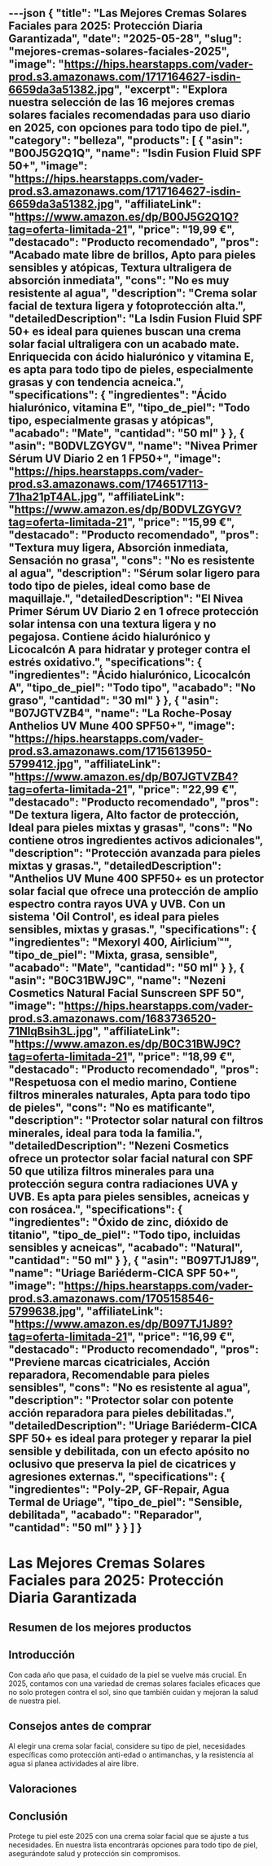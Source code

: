 ---json
{
  "title": "Las Mejores Cremas Solares Faciales para 2025: Protección Diaria Garantizada",
  "date": "2025-05-28",
  "slug": "mejores-cremas-solares-faciales-2025",
  "image": "https://hips.hearstapps.com/vader-prod.s3.amazonaws.com/1717164627-isdin-6659da3a51382.jpg",
  "excerpt": "Explora nuestra selección de las 16 mejores cremas solares faciales recomendadas para uso diario en 2025, con opciones para todo tipo de piel.",
  "category": "belleza",
  "products": [
    {
      "asin": "B00J5G2Q1Q",
      "name": "Isdin Fusion Fluid SPF 50+",
      "image": "https://hips.hearstapps.com/vader-prod.s3.amazonaws.com/1717164627-isdin-6659da3a51382.jpg",
      "affiliateLink": "https://www.amazon.es/dp/B00J5G2Q1Q?tag=oferta-limitada-21",
      "price": "19,99 €",
      "destacado": "Producto recomendado",
      "pros": "Acabado mate libre de brillos, Apto para pieles sensibles y atópicas, Textura ultraligera de absorción inmediata",
      "cons": "No es muy resistente al agua",
      "description": "Crema solar facial de textura ligera y fotoprotección alta.",
      "detailedDescription": "La Isdin Fusion Fluid SPF 50+ es ideal para quienes buscan una crema solar facial ultraligera con un acabado mate. Enriquecida con ácido hialurónico y vitamina E, es apta para todo tipo de pieles, especialmente grasas y con tendencia acneica.",
      "specifications": {
        "ingredientes": "Ácido hialurónico, vitamina E",
        "tipo_de_piel": "Todo tipo, especialmente grasas y atópicas",
        "acabado": "Mate",
        "cantidad": "50 ml"
      }
    },
    {
      "asin": "B0DVLZGYGV",
      "name": "Nivea Primer Sérum UV Diario 2 en 1 FP50+",
      "image": "https://hips.hearstapps.com/vader-prod.s3.amazonaws.com/1746517113-71ha21pT4AL.jpg",
      "affiliateLink": "https://www.amazon.es/dp/B0DVLZGYGV?tag=oferta-limitada-21",
      "price": "15,99 €",
      "destacado": "Producto recomendado",
      "pros": "Textura muy ligera, Absorción inmediata, Sensación no grasa",
      "cons": "No es resistente al agua",
      "description": "Sérum solar ligero para todo tipo de pieles, ideal como base de maquillaje.",
      "detailedDescription": "El Nivea Primer Sérum UV Diario 2 en 1 ofrece protección solar intensa con una textura ligera y no pegajosa. Contiene ácido hialurónico y Licocalcón A para hidratar y proteger contra el estrés oxidativo.",
      "specifications": {
        "ingredientes": "Ácido hialurónico, Licocalcón A",
        "tipo_de_piel": "Todo tipo",
        "acabado": "No graso",
        "cantidad": "30 ml"
      }
    },
    {
      "asin": "B07JGTVZB4",
      "name": "La Roche-Posay Anthelios UV Mune 400 SPF50+",
      "image": "https://hips.hearstapps.com/vader-prod.s3.amazonaws.com/1715613950-5799412.jpg",
      "affiliateLink": "https://www.amazon.es/dp/B07JGTVZB4?tag=oferta-limitada-21",
      "price": "22,99 €",
      "destacado": "Producto recomendado",
      "pros": "De textura ligera, Alto factor de protección, Ideal para pieles mixtas y grasas",
      "cons": "No contiene otros ingredientes activos adicionales",
      "description": "Protección avanzada para pieles mixtas y grasas.",
      "detailedDescription": "Anthelios UV Mune 400 SPF50+ es un protector solar facial que ofrece una protección de amplio espectro contra rayos UVA y UVB. Con un sistema 'Oil Control', es ideal para pieles sensibles, mixtas y grasas.",
      "specifications": {
        "ingredientes": "Mexoryl 400, Airlicium™",
        "tipo_de_piel": "Mixta, grasa, sensible",
        "acabado": "Mate",
        "cantidad": "50 ml"
      }
    },
    {
      "asin": "B0C31BWJ9C",
      "name": "Nezeni Cosmetics Natural Facial Sunscreen SPF 50",
      "image": "https://hips.hearstapps.com/vader-prod.s3.amazonaws.com/1683736520-71NlqBsih3L.jpg",
      "affiliateLink": "https://www.amazon.es/dp/B0C31BWJ9C?tag=oferta-limitada-21",
      "price": "18,99 €",
      "destacado": "Producto recomendado",
      "pros": "Respetuosa con el medio marino, Contiene filtros minerales naturales, Apta para todo tipo de pieles",
      "cons": "No es matificante",
      "description": "Protector solar natural con filtros minerales, ideal para toda la familia.",
      "detailedDescription": "Nezeni Cosmetics ofrece un protector solar facial natural con SPF 50 que utiliza filtros minerales para una protección segura contra radiaciones UVA y UVB. Es apta para pieles sensibles, acneicas y con rosácea.",
      "specifications": {
        "ingredientes": "Óxido de zinc, dióxido de titanio",
        "tipo_de_piel": "Todo tipo, incluidas sensibles y acneicas",
        "acabado": "Natural",
        "cantidad": "50 ml"
      }
    },
    {
      "asin": "B097TJ1J89",
      "name": "Uriage Bariéderm-CICA SPF 50+",
      "image": "https://hips.hearstapps.com/vader-prod.s3.amazonaws.com/1705158546-5799638.jpg",
      "affiliateLink": "https://www.amazon.es/dp/B097TJ1J89?tag=oferta-limitada-21",
      "price": "16,99 €",
      "destacado": "Producto recomendado",
      "pros": "Previene marcas cicatriciales, Acción reparadora, Recomendable para pieles sensibles",
      "cons": "No es resistente al agua",
      "description": "Protector solar con potente acción reparadora para pieles debilitadas.",
      "detailedDescription": "Uriage Bariéderm-CICA SPF 50+ es ideal para proteger y reparar la piel sensible y debilitada, con un efecto apósito no oclusivo que preserva la piel de cicatrices y agresiones externas.",
      "specifications": {
        "ingredientes": "Poly-2P, GF-Repair, Agua Termal de Uriage",
        "tipo_de_piel": "Sensible, debilitada",
        "acabado": "Reparador",
        "cantidad": "50 ml"
      }
    }
  ]
}
---


# Las Mejores Cremas Solares Faciales para 2025: Protección Diaria Garantizada

## Resumen de los mejores productos

<ProductRankingTable products={products} />

## Introducción

Con cada año que pasa, el cuidado de la piel se vuelve más crucial. En 2025, contamos con una variedad de cremas solares faciales eficaces que no solo protegen contra el sol, sino que también cuidan y mejoran la salud de nuestra piel.

## Consejos antes de comprar

Al elegir una crema solar facial, considere su tipo de piel, necesidades específicas como protección anti-edad o antimanchas, y la resistencia al agua si planea actividades al aire libre.

## Valoraciones

<ProductDetailCard product={products[0]} />

<ProductDetailCard product={products[1]} />

<ProductDetailCard product={products[2]} />

<ProductDetailCard product={products[3]} />

<ProductDetailCard product={products[4]} />

## Conclusión

Protege tu piel este 2025 con una crema solar facial que se ajuste a tus necesidades. En nuestra lista encontrarás opciones para todo tipo de piel, asegurándote salud y protección sin compromisos.
